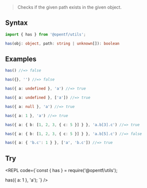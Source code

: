 
> Checks if the given path exists in the given object.

## Syntax

```ts
import { has } from '@opentf/utils';

has(obj: object, path: string | unknown[]): boolean
```

## Examples

```ts
has() //=> false

has({}, '') //=> false

has({ a: undefined }, 'a') //=> true

has({ a: undefined }, ['a']) //=> true

has({ a: null }, 'a') //=> true

has({ a: 1 }, 'a') //=> true

has({ a: { b: [1, 2, 3, { c: 5 }] } }, 'a.b[3].c') //=> true

has({ a: { b: [1, 2, 3, { c: 5 }] } }, 'a.b[5].c') //=> false

has({ a: { 'b.c': 1 } }, ['a', 'b.c']) //=> true
```
## Try

<REPL code={`const { has } = require('@opentf/utils');

has({ a: 1 }, 'a');
`} />